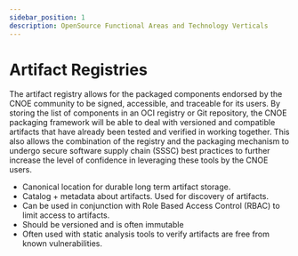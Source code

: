 ```yaml
---
sidebar_position: 1
description: OpenSource Functional Areas and Technology Verticals
---
```


# Artifact Registries

The artifact registry allows for the packaged components endorsed by the CNOE community to be signed, accessible, and traceable for its users. By storing the list of components in an OCI registry or Git repository, the CNOE packaging framework will be able to deal with versioned and compatible artifacts that have already been tested and verified in working together. This also allows the combination of the registry and the packaging mechanism to undergo secure software supply chain (SSSC) best practices to further increase the level of confidence in leveraging these tools by the CNOE users.

- Canonical location for durable long term artifact storage.
- Catalog + metadata about artifacts. Used for discovery of artifacts.
- Can be used in conjunction with Role Based Access Control (RBAC) to limit access to artifacts.
- Should be versioned and is often immutable
- Often used with static analysis tools to verify artifacts are free from known vulnerabilities.

